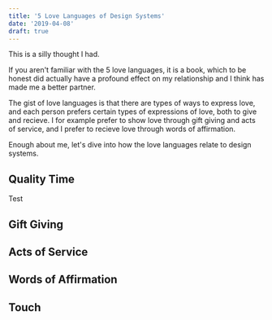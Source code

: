 ```yaml
---
title: '5 Love Languages of Design Systems'
date: '2019-04-08'
draft: true
---
```


This is a silly thought I had. 

If you aren't familiar with the 5 love languages, it is a book, which to be honest did actually have a profound effect on my relationship and I think has made me a better partner. 

The gist of love languages is that there are types of ways to express love, and each person prefers certain types of expressions of love, both to give and recieve. I for example prefer to show love through gift giving and acts of service, and I prefer to recieve love through words of affirmation.

Enough about me, let's dive into how the love languages relate to design systems. 

## Quality Time

Test

## Gift Giving



## Acts of Service

## Words of Affirmation

## Touch